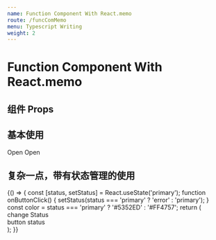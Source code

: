 ```yaml
---
name: Function Component With React.memo
route: /funcComMemo
menu: Typescript Writing
weight: 2
---
```


# Function Component With React.memo

## 组件 Props 

<Props of={FuncComMemo}/>


## 基本使用

<Playground>
  <FuncComMemo>Open</FuncComMemo>
  <FuncComMemo type="error">Open</FuncComMemo>
  <FuncComMemo.NoteButton />
</Playground>


## 复杂一点，带有状态管理的使用

<Playground>
  {() => {
    const [status, setStatus] = React.useState('primary');
    function onButtonClick() {
      setStatus(status === 'primary' ? 'error' : 'primary');
    }
    const color = status === 'primary' ? '#5352ED' : '#FF4757';
    return (
      <div>
        <FuncComMemo onClick={onButtonClick} type={status}>change Status</FuncComMemo>
        <div style={{backgroundColor: color}} className="button-status">
          button status
        </div>
      </div>
    );
  }}
</Playground>
